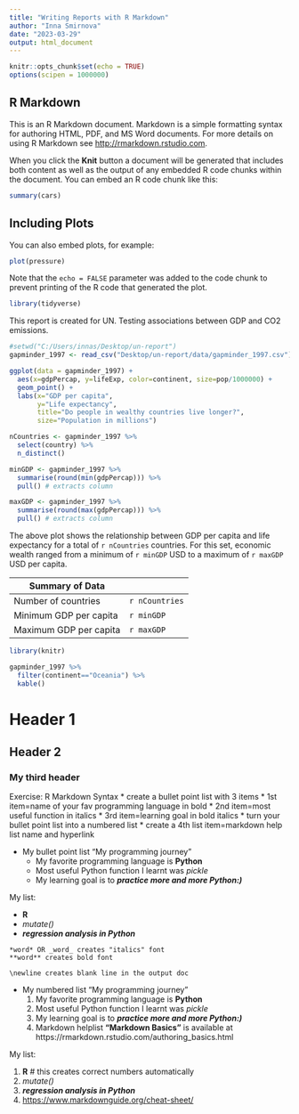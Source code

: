 ```yaml
---
title: "Writing Reports with R Markdown"
author: "Inna Smirnova"
date: "2023-03-29"
output: html_document
---
```


```r
knitr::opts_chunk$set(echo = TRUE)
options(scipen = 1000000)

```

## R Markdown

This is an R Markdown document. Markdown is a simple formatting syntax for authoring HTML, PDF, and MS Word documents. For more details on using R Markdown see <http://rmarkdown.rstudio.com>.

When you click the **Knit** button a document will be generated that includes both content as well as the output of any embedded R code chunks within the document. You can embed an R code chunk like this:

```r
summary(cars)
```

## Including Plots

You can also embed plots, for example:

```r
plot(pressure)
```

Note that the `echo = FALSE` parameter was added to the code chunk to prevent printing of the R code that generated the plot.

```r
library(tidyverse)
```


This report is created for UN. Testing associations between GDP and CO2 emissions.


```r
#setwd("C:/Users/innas/Desktop/un-report")
gapminder_1997 <- read_csv("Desktop/un-report/data/gapminder_1997.csv")

```

```r
ggplot(data = gapminder_1997) +
  aes(x=gdpPercap, y=lifeExp, color=continent, size=pop/1000000) +
  geom_point() +
  labs(x="GDP per capita",
       y="Life expectancy",
       title="Do people in wealthy countries live longer?",
       size="Population in millions")

```
```r
nCountries <- gapminder_1997 %>% 
  select(country) %>% 
  n_distinct()

minGDP <- gapminder_1997 %>% 
  summarise(round(min(gdpPercap))) %>% 
  pull() # extracts column

maxGDP <- gapminder_1997 %>% 
  summarise(round(max(gdpPercap))) %>% 
  pull() # extracts column

```

The above plot shows the relationship between GDP per capita and life expectancy for a total of `r nCountries` countries. For this set, economic wealth ranged from a minimum of `r minGDP` USD to a maximum of
`r maxGDP` USD per capita.


|Summary of Data|
|--------|--------|
|Number of countries|`r nCountries`|
|Minimum GDP per capita|`r minGDP`|
|Maximum GDP per capita|`r maxGDP`|

```r
library(knitr)

gapminder_1997 %>% 
  filter(continent=="Oceania") %>% 
  kable()

```
# Header 1
## Header 2
### My third header

Exercise: R Markdown Syntax
* create a bullet point list with 3 items
* 1st item=name of your fav programming language in bold
* 2nd item=most useful function in italics
* 3rd item=learning goal in bold italics
* turn your bullet point list into a numbered list
* create a 4th list item=markdown help list name and hyperlink


* My bullet point list "My programming journey"
    + My favorite programming language is **Python** 
    + Most useful Python function I learnt was *pickle*
    + My learning goal is to **_practice more and more Python:)_**
    
My list:

* **R**
* _mutate()_
* ***regression analysis in Python***


```toggle

*word* OR _word_ creates "italics" font
**word** creates bold font

\newline creates blank line in the output doc

```
\newline

* My numbered list "My programming journey"
    #. My favorite programming language is **Python** 
    #. Most useful Python function I learnt was *pickle*
    #. My learning goal is to **_practice more and more Python:)_**
    #. Markdown helplist **"Markdown Basics"** is available at https://rmarkdown.rstudio.com/authoring_basics.html

My list:

1. **R** # this creates correct numbers automatically
1. _mutate()_
1. ***regression analysis in Python***
4. [https://www.markdownguide.org/cheat-sheet/](Great Markdown Guide)


